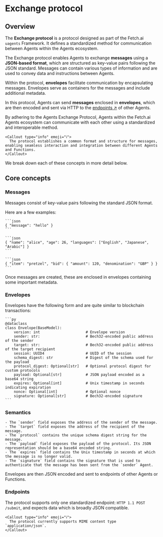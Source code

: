 
# Exchange protocol

## Overview

The **Exchange protocol** is a protocol designed as part of the Fetch.ai `uagents` Framework. It defines a standardized method for communication between Agents within the Agents ecosystem.

The Exchange protocol enables Agents to exchange **messages** using a **JSON-based format**, which are structured as key-value pairs following the JSON standard. Messages can contain various types of information and are used to convey data and instructions between Agents.

Within the protocol, **envelopes** facilitate communication by encapsulating messages. Envelopes serve as containers for the messages and include additional metadata.

In this protocol, Agents can send **messages** enclosed in **envelopes**, which are then encoded and sent via HTTP to the [endpoints ↗️](/references/contracts/uagents-almanac/endpoints) of other Agents.

By adhering to the Agents Exchange Protocol, Agents within the Fetch.ai Agents ecosystem can communicate with each other using a standardized and interoperable method.

    <Callout type="info" emoji="ℹ️">
      The protocol establishes a common format and structure for messages, enabling seamless interaction and integration between different Agents and Functions.
    </Callout>

We break down each of these concepts in more detail below.

## Core concepts

### Messages

Messages consist of key-value pairs following the standard JSON format.

Here are a few examples:

    ```json
    { "message": "hello" }
    ```

    ```json
    { "name": "alice", "age": 26, "languages": ["English", "Japanese", "Arabic"] }
    ```

    ```json
    { "item": "pretzel", "bid": { "amount": 120, "denomination": "GBP" } }
    ```

Once messages are created, these are enclosed in envelopes containing some important metadata.

### Envelopes

Envelopes have the following form and are quite similar to blockchain transactions:

    ```py
    @dataclass
    class Envelope(BaseModel):
        version: int                     # Envelope version
        sender: str:                     # Bech32-encoded public address of the sender
        target: str:                     # Bech32-encoded public address of the target recipient
        session: UUID4                   # UUID of the session
        schema_digest: str               # Digest of the schema used for the payload
        protocol_digest: Optional[str]   # Optional protocol digest for custom protocols
        payload: Optional[str]           # JSON payload encoded as a base64 string
        expires: Optional[int]           # Unix timestamp in seconds indicating expiration
        nonce: Optional[int]             # Optional nonce
        signature: Optional[str]         # Bech32-encoded signature
    ```

### Semantics

    - The `sender` field exposes the address of the sender of the message.
    - The `target` field exposes the address of the recipient of the message.
    - The `protocol` contains the unique schema digest string for the message.
    - The `payload` field exposes the payload of the protocol. Its JSON representation should be a base64 encoded string.
    - The `expires` field contains the Unix timestamp in seconds at which the message is no longer valid.
    - The `signature` field contains the signature that is used to authenticate that the message has been sent from the `sender` Agent.

Envelopes are then JSON encoded and sent to endpoints of other Agents or Functions.

### Endpoints

The protocol supports only one standardized endpoint: `HTTP 1.1 POST /submit`, and expects data which is broadly JSON compatible.

    <Callout type="info" emoji="ℹ️">
      The protocol currently supports MIME content type `application/json`.
    </Callout>
